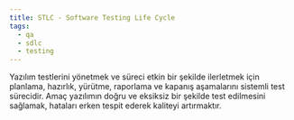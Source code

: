```yaml
---
title: STLC - Software Testing Life Cycle
tags:
  - qa
  - sdlc
  - testing
---
```


Yazılım testlerini yönetmek ve süreci etkin bir şekilde ilerletmek için planlama, hazırlık, yürütme, raporlama ve kapanış aşamalarını sistemli test sürecidir. Amaç yazılımın doğru ve eksiksiz bir şekilde test edilmesini sağlamak, hataları erken tespit ederek kaliteyi artırmaktır.